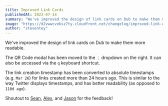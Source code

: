 ```yaml
---
title: Improved Link Cards
publishedAt: 2023-07-14
summary: "We've improved the design of link cards on Dub to make them more readable."
image: "https://d2vwwcvoksz7ty.cloudfront.net/changelog/improved-link-cards.png"
author: "steventey"
---
```


We've improved the design of link cards on Dub to make them more readable.

The QR Code modal has been moved to the `⋮` dropdown on the right. It can also be accessed via the `q` keyboard shortcut.

The link creation timestamp has been converted to absolute timestamps (e.g. `Mar 26`) for links created more than 24 hours ago. This is similar to the way Twitter displays timestamps, and has better readability (as opposed to `110d ago`).

Shoutout to [Sean](https://github.com/steven-tey/dub/issues/263), [Alex](https://github.com/steven-tey/dub/issues/261), and [Jason](https://twitter.com/jasonlaster11) for the feedback!
